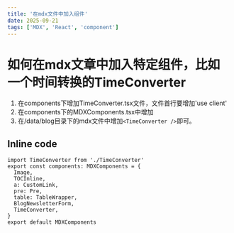 ```yaml
---
title: '在mdx文件中加入组件'
date: 2025-09-21
tags: ['MDX', 'React', 'component']
---
```


# 如何在mdx文章中加入特定组件，比如一个时间转换的TimeConverter

1. 在components下增加TimeConverter.tsx文件，文件首行要增加'use client'
1. 在components下的MDXComponents.tsx中增加
1. 在/data/blog目录下的mdx文件中增加`<TimeConverter />`即可。

## Inline code

```
import TimeConverter from './TimeConverter'
export const components: MDXComponents = {
  Image,
  TOCInline,
  a: CustomLink,
  pre: Pre,
  table: TableWrapper,
  BlogNewsletterForm,
  TimeConverter,
}
export default MDXComponents
```
